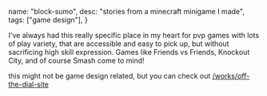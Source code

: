   name: "block-sumo",
  desc: "stories from a minecraft minigame I made",
  tags: ["game design"],
}

I've always had this really specific place in my heart for pvp games with lots of play variety, that are accessible and easy to pick up, but without sacrificing high skill expression. Games like Friends vs Friends, Knockout City, and of course Smash come to mind!

this might not be game design related, but you can check out [/works/off-the-dial-site](/works/off-the-dial-site)
